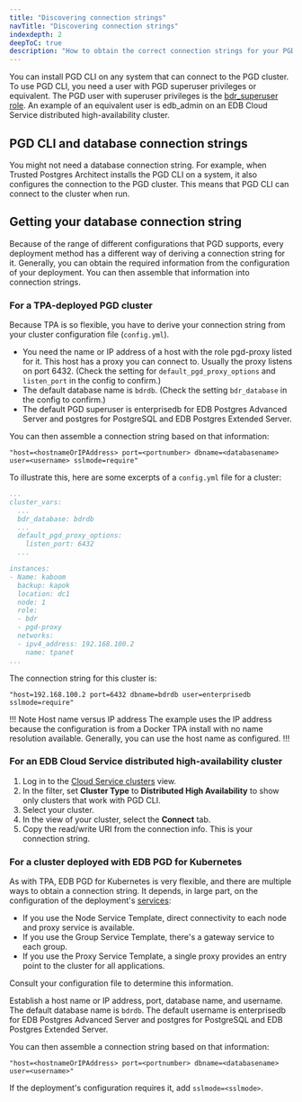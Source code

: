```yaml
---
title: "Discovering connection strings"
navTitle: "Discovering connection strings"
indexdepth: 2
deepToC: true
description: "How to obtain the correct connection strings for your PGD-powered deployment."
---
```


You can install PGD CLI on any system that can connect to the PGD cluster. To use PGD CLI, you need a user with PGD superuser privileges or equivalent. The PGD user with superuser privileges is the [bdr_superuser role](../security). An example of an equivalent user is edb_admin on an EDB Cloud Service distributed high-availability cluster.

## PGD CLI and database connection strings

You might not need a database connection string. For example, when Trusted Postgres Architect installs the PGD CLI on a system, it also configures the connection to the PGD cluster. This means that PGD CLI can connect to the cluster when run. 

## Getting your database connection string

Because of the range of different configurations that PGD supports, every deployment method has a different way of deriving a connection string for it. Generally, you can obtain the required information from the configuration of your deployment. You can then assemble that information into connection strings.

### For a TPA-deployed PGD cluster

Because TPA is so flexible, you have to derive your connection string from your cluster configuration file (`config.yml`). 

- You need the name or IP address of a host with the role pgd-proxy listed for it. This host has a proxy you can connect to. Usually the proxy listens on port 6432. (Check the setting for `default_pgd_proxy_options` and `listen_port` in the config to confirm.) 
- The default database name is `bdrdb`. (Check the setting `bdr_database` in the config to confirm.) 
- The default PGD superuser is enterprisedb for EDB Postgres Advanced Server and postgres for PostgreSQL and EDB Postgres Extended Server.

You can then assemble a connection string based on that information:

```
"host=<hostnameOrIPAddress> port=<portnumber> dbname=<databasename> user=<username> sslmode=require"
```

To illustrate this, here are some excerpts of a `config.yml` file for a cluster:

```yaml
...
cluster_vars:
  ...
  bdr_database: bdrdb
  ...
  default_pgd_proxy_options:
    listen_port: 6432
  ...

instances:
- Name: kaboom
  backup: kapok
  location: dc1
  node: 1
  role:
  - bdr
  - pgd-proxy
  networks:
  - ipv4_address: 192.168.100.2
    name: tpanet
...
```

The connection string for this cluster is:

```
"host=192.168.100.2 port=6432 dbname=bdrdb user=enterprisedb sslmode=require"
```

!!! Note Host name versus IP address
The example uses the IP address because the configuration is from a Docker TPA install with no name resolution available. Generally, you can use the host name as configured.
!!!

### For an EDB Cloud Service distributed high-availability cluster

1. Log in to the [Cloud Service clusters](https://portal.biganimal.com/clusters) view.
1. In the filter, set **Cluster Type** to **Distributed High Availability** to show only clusters that work with PGD CLI.
1. Select your cluster.
1. In the view of your cluster, select the **Connect** tab.
1. Copy the read/write URI from the connection info. This is your connection string.

### For a cluster deployed with EDB PGD for Kubernetes

As with TPA, EDB PGD for Kubernetes is very flexible, and there are multiple ways to obtain a connection string. It depends, in large part, on the configuration of the deployment's [services](/postgres_distributed_for_kubernetes/latest/connectivity/#services): 

- If you use the Node Service Template, direct connectivity to each node and proxy service is available. 
- If you use the Group Service Template, there's a gateway service to each group. 
- If you use the Proxy Service Template, a single proxy provides an entry point to the cluster for all applications. 

Consult your configuration file to determine this information. 

Establish a host name or IP address, port, database name, and username. The default database name is `bdrdb`. The default username is enterprisedb for EDB Postgres Advanced Server and postgres for PostgreSQL and EDB Postgres Extended Server.

You can then assemble a connection string based on that information:

```
"host=<hostnameOrIPAddress> port=<portnumber> dbname=<databasename> user=<username>"
```

If the deployment's configuration requires it, add `sslmode=<sslmode>`.
